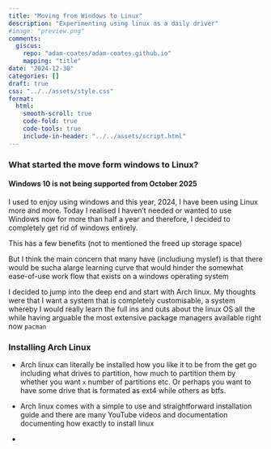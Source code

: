 ```yaml
---
title: "Moving from Windows to Linux"
description: "Experimenting using linux as a daily driver"
#image: "preview.png"
comments:
  giscus:
    repo: "adam-coates/adam-coates.github.io"
    mapping: "title"
date: "2024-12-30"
categories: []
draft: true 
css: "../../assets/style.css"
format:
  html:
    smooth-scroll: true
    code-fold: true
    code-tools: true
    include-in-header: "../../assets/script.html"
---
```


### What started the move form windows to Linux?
#### Windows 10 is not being supported from October 2025

I used to enjoy using windows and this year, 2024, I have been using Linux more and more. Today I realised I haven't needed or wanted to use Windows now for more than half a year and therefore, I decided to completely get rid of windows entirely. 

This has a few benefits (not to mentioned the freed up storage space) 

But I think the main concern that many have (includiung myslef) is that there would be sucha alarge learning curve that would hinder the somewhat ease-of-use work flow that exists on a windows operating system 

I decided to jump into the deep end and start with Arch linux. My thoughts were that I want a system that is completely customisable, a system whereby I would really learn the full ins and outs about the linux OS all the while having arguable the most extensive package managers available right now `pacman`

### Installing Arch Linux

- Arch linux can literally be installed how you like it to be from the get go including what drives to partition, how much to partition them by whether you want `x` number of partitions etc. Or perhaps you want to have some drive that is formated as ext4 while others as btfs. 

- Arch linux comes with a simple to use and straightforward installation guide and there are many YouTube videos and documentation documenting how exactly to install linux

- 
